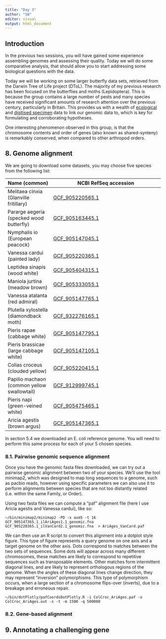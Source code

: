 ```yaml
---
title: "Day 3"
author: "SW"
editor: visual
output: html_document 
---
```


## Introduction

In the previous two sessions, you will have gained some experience assembling genomes and assessing their quality. Today we will do some comparative analysis, that should allow you to start addressing some biological questions with the data.

Today we will be working on some larger butterfly data sets, retrieved from the Darwin Tree of Life project (DToL). The majority of my previous research has been focused on the butterflies and moths (Lepidoptera). This is because the group contains a large number of pests and many species have received significant amounts of research attention over the previous century, particularly in Britain. This provides us with a wealth of [ecological](https://species.nbnatlas.org/species/NHMSYS0000841034) and [digitised specimen](https://data.nhm.ac.uk/dataset/56e711e6-c847-4f99-915a-6894bb5c5dea/resource/05ff2255-c38a-40c9-b657-4ccb55ab2feb?q=Lepidoptera&view_id=203a0ae5-6a14-480a-a407-27eeb9373858&filters=_has_image%3Atrue%7CtypeStatus%3Atype&field=associatedMediaCount&value=) data to link our genomic data to, which is key for formulating and corroborating hypotheses.

One interesting phenomenon observed in this group, is that the chromosome contents and order of genes (also known as shared-synteny) is remarkably conserved, when compared to other arthropod orders.

## 8. Genome alignment

We are going to download some datasets, you may choose five species from the following list:

| Name (common)                               | NCBI RefSeq accession                                                                                     |
|---------------------------------------------|-----------------------------------------------------------------------------------------------------------|
| Melitaea cinxia (Glanville fritillary)      | [GCF_905220565.1](https://ftp.ncbi.nlm.nih.gov/genomes/all/GCF/905/220/565/GCF_905220565.1_ilMelCinx1.1/) |
| Pararge aegeria (specked wood butterfly)    | [GCF_905163445.1](https://ftp.ncbi.nlm.nih.gov/genomes/all/GCF/905/163/445/GCF_905163445.1_ilParAegt1.1/) |
| Nymphalis io (European peacock)             | [GCF_905147045.1](https://ftp.ncbi.nlm.nih.gov/genomes/all/GCF/905/147/045/GCF_905147045.1_ilAglIoxx1.1/) |
| Vanessa cardui (painted lady)               | [GCF_905220365.1](https://ftp.ncbi.nlm.nih.gov/genomes/all/GCF/905/220/365/GCF_905220365.1_ilVanCard2.1/) |
| Leptidea sinapis (wood white)               | [GCF_905404315.1](https://ftp.ncbi.nlm.nih.gov/genomes/all/GCF/905/404/315/GCF_905404315.1_ilLepSina1.1/) |
| Maniola jurtina (meadow brown)              | [GCF_905333055.1](https://ftp.ncbi.nlm.nih.gov/genomes/all/GCF/905/333/055/GCF_905333055.1_ilManJurt1.1/) |
| Vanessa atalanta (red admiral)              | [GCF_905147765.1](https://ftp.ncbi.nlm.nih.gov/genomes/all/GCF/905/147/765/GCF_905147765.1_ilVanAtal1.2/) |
| Plutella xylostella (diamondback moth)      | [GCF_932276165.1](https://ftp.ncbi.nlm.nih.gov/genomes/all/GCF/932/276/165/GCF_932276165.1_ilPluXylo3.1/) |
| Pieris rapae (cabbage white)                | [GCF_905147795.1](https://ftp.ncbi.nlm.nih.gov/genomes/all/GCF/905/147/795/GCF_905147795.1_ilPieRapa1.1/) |
| Pieris brassicae (large cabbage white)      | [GCF_905147105.1](https://ftp.ncbi.nlm.nih.gov/genomes/all/GCF/905/147/105/GCF_905147105.1_ilPieBrab1.1/) |
| Colias croceus (clouded yellow)             | [GCF_905220415.1](https://ftp.ncbi.nlm.nih.gov/genomes/all/GCF/905/220/415/GCF_905220415.1_ilColCroc2.1/) |
| Papilio machaon (common yellow swallowtail) | [GCF_912999745.1](https://ftp.ncbi.nlm.nih.gov/genomes/all/GCF/912/999/745/GCF_912999745.1_ilPapMach1.1/) |
| Pieris napi (green-veined white)            | [GCF_905475465.1](https://ftp.ncbi.nlm.nih.gov/genomes/all/GCF/905/475/465/GCF_905475465.1_ilPieNapi1.2/) |
| Aricia agestis (brown argus)                | [GCF_905147365.1](https://ftp.ncbi.nlm.nih.gov/genomes/all/GCF/905/147/365/GCF_905147365.1_ilAriAges1.1/) |

In section 5.4 we downloaded an E. coli reference genome. You will need to perform this same process for each of your 5 chosen species.

### 8.1. Pairwise genomic sequence alignment

Once you have the genomic fasta files downloaded, we can try out a pairwise genomic alignment between two of your species. We'll use the tool minimap2, which was designed to map long sequences to a genome, such as pacbio reads, however using specific parameters we can also use it to perform alignments between species that are not too distantly related (i.e. within the same Family, or Order).

Using two fasta files we can compute a "paf" alignment file (here I use Aricia agestis and Vanessa cardui), like so:

    ~/bin/minimap2/minimap2 -PD -x asm5 -t 16 GCF_905147365.1_ilAriAges1.1_genomic.fna GCF_905220365.1_ilVanCard2.1_genomic.fna  > AriAges_VanCard.paf

We can then use an R script to convert this alignment into a dotplot style figure. This type of figure represents a query genome on one axis and a target genome on the other axis. Dots correspond to matches between the two sets of sequences. Some dots will appear across many different chromosomes, these matches are likely to correspond to repetitive sequences such as transposable elements. Other matches form intermittent diagonal lines, and are likely to represent orthologous regions of the genome. When the angles of these diagonal lines change direction, they may represent "inversion" polymorphisms. This type of polymorphism occurs, when a large section of a chromosome flips-over (inverts), due to a breakage and erroneous repair.

    ~/bin/dotPlotly/pafCoordsDotPlotly.R -i ColCroc_AriAges.paf -o ColCroc_AriAges.out -s -t -m 1500 -q 500000

### 8.2. Gene-based alignment

## 9. Annotating a challenging gene
